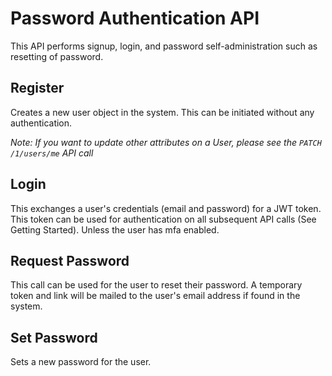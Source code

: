 

# Password Authentication API

This API performs signup, login, and password self-administration such as
resetting of password.

## Register

Creates a new user object in the system. This can be initiated without any
authentication.

<Route route="POST /1/auth/password/register" />

_Note: If you want to update other attributes on a User, please see the
`PATCH /1/users/me` API call_

## Login

This exchanges a user's credentials (email and password) for a JWT token. This
token can be used for authentication on all subsequent API calls (See Getting
Started). Unless the user has mfa enabled.

<Route route="POST /1/auth/password/login" />

## Request Password

This call can be used for the user to reset their password. A temporary token
and link will be mailed to the user's email address if found in the system.

<Route route="POST /1/auth/password/request" />

## Set Password

Sets a new password for the user.

<Route route="POST /1/auth/password/update" />
